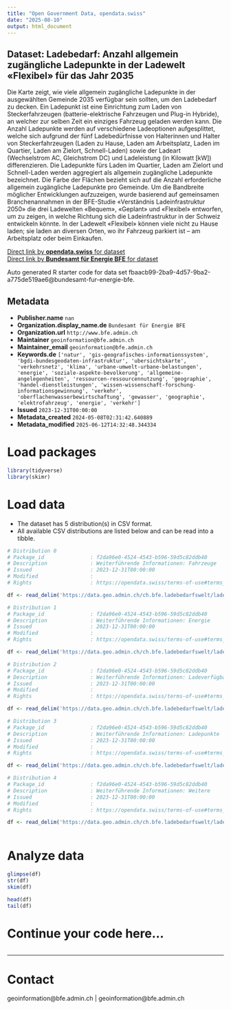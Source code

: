 ```yaml
---
title: "Open Government Data, opendata.swiss"
date: "2025-08-10"
output: html_document
---
```


## Dataset: Ladebedarf: Anzahl allgemein zugängliche Ladepunkte in der Ladewelt «Flexibel» für das Jahr 2035

Die Karte zeigt, wie viele allgemein zugängliche Ladepunkte in der ausgewählten Gemeinde 2035 verfügbar sein sollten, um den Ladebedarf zu decken. Ein Ladepunkt ist eine Einrichtung zum Laden von Steckerfahrzeugen (batterie-elektrische Fahrzeugen und Plug-in Hybride), an welcher zur selben Zeit ein einziges Fahrzeug geladen werden kann. Die Anzahl Ladepunkte werden auf verschiedene Ladeoptionen aufgesplittet, welche sich aufgrund der fünf Ladebedürfnisse von Halterinnen und Halter von Steckerfahrzeugen (Laden zu Hause, Laden am Arbeitsplatz, Laden im Quartier, Laden am Zielort, Schnell-Laden) sowie der Ladeart (Wechselstrom AC, Gleichstrom DC) und Ladeleistung (in Kilowatt [kW]) differenzieren. Die Ladepunkte fürs Laden im Quartier, Laden am Zielort und Schnell-Laden werden aggregiert als allgemein zugängliche Ladepunkte bezeichnet. Die Farbe der Flächen bezieht sich auf die Anzahl erforderliche allgemein zugängliche Ladepunkte pro Gemeinde. Um die Bandbreite möglicher Entwicklungen aufzuzeigen, wurde basierend auf gemeinsamen Branchenannahmen in der BFE-Studie «Verständnis Ladeinfrastruktur 2050» die drei Ladewelten «Bequem», «Geplant» und «Flexibel» entworfen, um zu zeigen, in welche Richtung sich die Ladeinfrastruktur in der Schweiz entwickeln könnte. In der Ladewelt «Flexibel» können viele nicht zu Hause laden; sie laden an diversen Orten, wo ihr Fahrzeug parkiert ist – am Arbeitsplatz oder beim Einkaufen.

[Direct link by **opendata.swiss** for dataset](https://opendata.swiss/de/dataset/ladebedarf-anzahl-allgemein-zugangliche-ladepunkte-in-der-ladewelt-flexibel-fur-das-jahr-2035)<br>
[Direct link by **Bundesamt für Energie BFE** for dataset](https://www.bfe.admin.ch/ladebedarfsszenarien)

Auto generated R starter code for data set fbaacb99-2ba9-4d57-9ba2-a775de519ae6@bundesamt-fur-energie-bfe.

## Metadata

- **Publisher.name** `nan`
- **Organization.display_name.de** `Bundesamt für Energie BFE`
- **Organization.url** `http://www.bfe.admin.ch`
- **Maintainer** `geoinformation@bfe.admin.ch`
- **Maintainer_email** `geoinformation@bfe.admin.ch`
- **Keywords.de** `['natur', 'gis-geografisches-informationssystem', 'bgdi-bundesgeodaten-infrastruktur', 'ubersichtskarte', 'verkehrsnetz', 'klima', 'urbane-umwelt-urbane-belastungen', 'energie', 'soziale-aspekte-bevolkerung', 'allgemeine-angelegenheiten', 'ressourcen-ressourcennutzung', 'geographie', 'handel-dienstleistungen', 'wissen-wissenschaft-forschung-informationsgewinnung', 'verkehr', 'oberflachenwasserbewirtschaftung', 'gewasser', 'geographie', 'elektrofahrzeug', 'energie', 'verkehr']`
- **Issued** `2023-12-31T00:00:00`
- **Metadata_created** `2024-05-08T02:31:42.640889`
- **Metadata_modified** `2025-06-12T14:32:48.344334`


# Load packages

```r

library(tidyverse)
library(skimr)

```

# Load data

-   The dataset has 5 distribution(s) in CSV format.
-   All available CSV distributions are listed below and can be read into a tibble.

```r

# Distribution 0
# Package_id               : f2da96e0-4524-4543-b596-59d5c82ddb40
# Description              : Weiterführende Informationen: Fahrzeuge
# Issued                   : 2023-12-31T00:00:00
# Modified                 : 
# Rights                   : https://opendata.swiss/terms-of-use#terms_by

df <- read_delim('https://data.geo.admin.ch/ch.bfe.ladebedarfswelt/ladebedarfswelt/ladebedarfswelt-fahrzeuge_2056.csv.zip')

# Distribution 1
# Package_id               : f2da96e0-4524-4543-b596-59d5c82ddb40
# Description              : Weiterführende Informationen: Energie
# Issued                   : 2023-12-31T00:00:00
# Modified                 : 
# Rights                   : https://opendata.swiss/terms-of-use#terms_by

df <- read_delim('https://data.geo.admin.ch/ch.bfe.ladebedarfswelt/ladebedarfswelt/ladebedarfswelt-energie_2056.csv.zip')

# Distribution 2
# Package_id               : f2da96e0-4524-4543-b596-59d5c82ddb40
# Description              : Weiterführende Informationen: Ladeverfügbarkeit
# Issued                   : 2023-12-31T00:00:00
# Modified                 : 
# Rights                   : https://opendata.swiss/terms-of-use#terms_by

df <- read_delim('https://data.geo.admin.ch/ch.bfe.ladebedarfswelt/ladebedarfswelt/ladebedarfswelt-verfuegbarkeit_2056.csv.zip')

# Distribution 3
# Package_id               : f2da96e0-4524-4543-b596-59d5c82ddb40
# Description              : Weiterführende Informationen: Ladepunkte
# Issued                   : 2023-12-31T00:00:00
# Modified                 : 
# Rights                   : https://opendata.swiss/terms-of-use#terms_by

df <- read_delim('https://data.geo.admin.ch/ch.bfe.ladebedarfswelt/ladebedarfswelt/ladebedarfswelt-ladepunkte_2056.csv.zip')

# Distribution 4
# Package_id               : f2da96e0-4524-4543-b596-59d5c82ddb40
# Description              : Weiterführende Informationen: Weitere
# Issued                   : 2023-12-31T00:00:00
# Modified                 : 
# Rights                   : https://opendata.swiss/terms-of-use#terms_by

df <- read_delim('https://data.geo.admin.ch/ch.bfe.ladebedarfswelt/ladebedarfswelt/ladebedarfswelt-weitere_2056.csv.zip')



```

# Analyze data

```r

glimpse(df)
str(df)
skim(df)

head(df)
tail(df)

```

# Continue your code here...

```r

```

------------------------------------------------------------------------

# Contact

geoinformation@bfe.admin.ch | geoinformation@bfe.admin.ch

